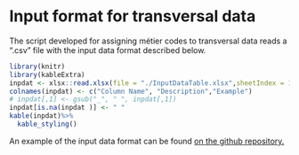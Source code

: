 # Input format for transversal data

The script developed for assigning métier codes to transversal data reads a “.csv” file with the input data format described below.

```r
library(knitr)
library(kableExtra)
inpdat <- xlsx::read.xlsx(file = "./InputDataTable.xlsx",sheetIndex = 1)
colnames(inpdat) <- c("Column Name", "Description","Example")
# inpdat[,1] <- gsub("_", " ", inpdat[,1])
inpdat[is.na(inpdat )] <- " "
kable(inpdat)%>%
  kable_styling()

```

An example of the input data format can be found [on the github repository.](https://github.com/ices-eg/RCGs/blob/master/Metiers/Metier_data_format_Example_test_input.csv)